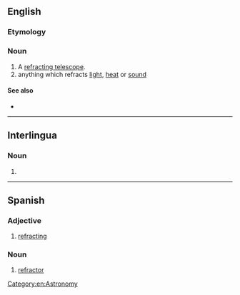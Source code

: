 ==English==
{{wikipedia}}

===Etymology===
{{suffix|en|refract|or}}

===Noun===
{{en-noun}}

# A [[refracting telescope]].
# anything which refracts [[light]], [[heat]] or [[sound]]

====See also====
* {{l|en|reflector}}

[[Category:en:Astronomy]]

----

==Interlingua==

===Noun===
{{ia-noun|es}}

# {{l|en|refractor}}

----

==Spanish==

===Adjective===
{{es-adj-old|f=refractora|mpl=refractores}}

# [[refracting]]

===Noun===
{{es-noun|m}}

# [[#English|refractor]]